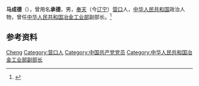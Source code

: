 '''马成德'''（{{bd|1919年||2003年|}}），曾用名'''承德'''，男，[[奉天省|奉天]]（今[[辽宁|辽宁]]）[[营口|营口]]人，[[中华人民共和国|中华人民共和国]]政治人物，曾任[[中华人民共和国冶金工业部|中华人民共和国冶金工业部]]副部长。<ref>{{cite book|title=中囯人名大辞典·当代人物卷|author=廖盖隆等编|year=1990|publisher=上海辞书出版社|location=上海|page=}}</ref>

== 参考资料 ==
{{reflist}}

{{中国人物小作品}}

{{Authority control}}
{{DEFAULTSORT:Ma马}}
[[Category:马姓|Cheng]]
[[Category:营口人|Category:营口人]]
[[Category:中国共产党党员|Category:中国共产党党员]]
[[Category:中华人民共和国冶金工业部副部长|Category:中华人民共和国冶金工业部副部长]]